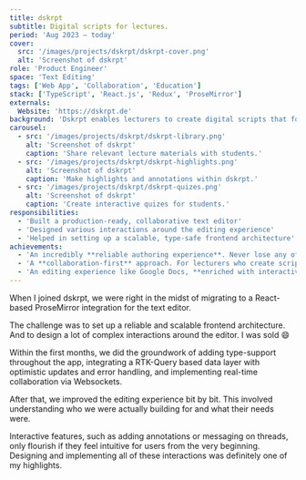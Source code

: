 ```yaml
---
title: dskrpt
subtitle: Digital scripts for lectures.
period: 'Aug 2023 – today'
cover:
  src: '/images/projects/dskrpt/dskrpt-cover.png'
  alt: 'Screenshot of dskrpt'
role: 'Product Engineer'
space: 'Text Editing'
tags: ['Web App', 'Collaboration', 'Education']
stack: ['TypeScript', 'React.js', 'Redux', 'ProseMirror']
externals:
  Website: 'https://dskrpt.de'
background: 'Dskrpt enables lecturers to create digital scripts that foster collaboration. Students can easily make and share annotations, discuss questions, and practice learned material.'
carousel:
  - src: '/images/projects/dskrpt/dskrpt-library.png'
    alt: 'Screenshot of dskrpt'
    caption: 'Share relevant lecture materials with students.'
  - src: '/images/projects/dskrpt/dskrpt-highlights.png'
    alt: 'Screenshot of dskrpt'
    caption: 'Make highlights and annotations within dskrpt.'
  - src: '/images/projects/dskrpt/dskrpt-quizes.png'
    alt: 'Screenshot of dskrpt'
    caption: 'Create interactive quizes for students.'
responsibilities:
  - 'Built a production-ready, collaborative text editor'
  - 'Designed various interactions around the editing experience'
  - 'Helped in setting up a scalable, type-safe frontend architecture'
achievements:
  - 'An incredibly **reliable authoring experience**. Never lose any of your work again.'
  - 'A **collaboration-first** approach. For lecturers who create scripts collectively, and for students who learn together with peers.'
  - 'An editing experience like Google Docs, **enriched with interactive text elements** to foster learning.'
---
```


When I joined dskrpt, we were right in the midst of migrating to a React-based ProseMirror integration for the text editor.

The challenge was to set up a reliable and scalable frontend architecture. And to design a lot of complex interactions around the editor. I was sold 😄

Within the first months, we did the groundwork of adding type-support throughout the app, integrating a RTK-Query based data layer with optimistic updates and error handling, and implementing real-time collaboration via Websockets.

After that, we improved the editing experience bit by bit. This involved understanding who we were actually building for and what their needs were.

Interactive features, such as adding annotations or messaging on threads, only flourish if they feel intuitive for users from the very beginning. Designing and implementing all of these interactions was definitely one of my highlights.
